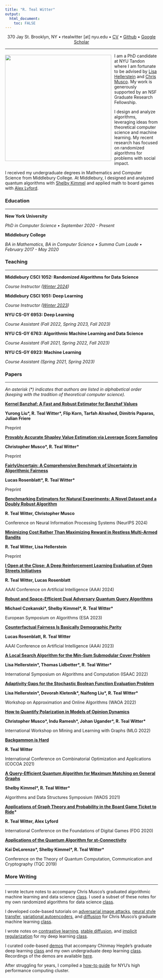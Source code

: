 ```yaml
---
title: "R. Teal Witter"
output: 
  html_document:
    toc: FALSE
---
```


<center>
370 Jay St. Brooklyn, NY • rtealwitter [at] nyu.edu • [CV](apps/cv/cv.pdf) • [Github](https://github.com/rtealwitter) • [Google Scholar](https://scholar.google.com/citations?hl=en&user=B2hIq-cAAAAJ&view_op=list_works&sortby=pubdate)
</center>

___ 

<div class="header-image">
<img src="files/headshot.jpeg" style="float: left; padding: 5px 10px 0px 0px;" width="350"/>
</div>

<div class="header-text">
I am a PhD candidate at NYU Tandon where I am fortunate to be advised 
by [Lisa Hellerstein](https://cse.engineering.nyu.edu/~hstein/) and [Chris Musco](https://www.chrismusco.com/). 
My work is generously supported by an NSF Graduate Research Fellowship.

I design and analyze algorithms, leveraging ideas from theoretical computer science and machine learning.
My recent research has focused on randomized algorithms for problems with social impact.

I received my undergraduate degrees in Mathematics and Computer Science from Middlebury College.
At Middlebury, I designed and analyzed quantum algorithms with [Shelby Kimmel](http://shelbykimmel.com/)
and applied math to board games with [Alex Lyford](https://www.middlebury.edu/academics/math/faculty/node/550503).
</div>

### Education

--- 

<div class="item">

**New York University**

*PhD in Computer Science • September 2020 - Present*

</div>

<div class="item">

**Middlebury College**

*BA in Mathematics, BA in Computer Science • Summa Cum Laude • February 2017 - May 2020*

</div>


### Teaching

---

<div class="item">

**Middlebury CSCI 1052: Randomized Algorithms for Data Science**

*Course Instructor ([Winter 2024](https://www.rtealwitter.com/rads2024/))*

</div>

<div class="item">

**Middlebury CSCI 1051: Deep Learning**

*Course Instructor ([Winter 2023](https://www.rtealwitter.com/deeplearning2023/))*

</div>

<div class="item">

**NYU CS-GY 6953: Deep Learning**

*Course Assistant (Fall 2022, Spring 2023, Fall 2023)*

</div>

<div class="item">

**NYU CS-GY 6763: Algorithmic Machine Learning and Data Science**

*Course Assistant (Fall 2021, Spring 2022, Fall 2023)*

</div>

<div class="item">

**NYU CS-GY 6923: Machine Learning**

*Course Assistant (Spring 2021, Spring 2023)*

</div>

### Papers

---

*An asterisk (\*) indicates that authors are listed in alphabetical order (keeping with the tradition of theoretical computer science).*

<div class="item">
  
**[Kernel Banzhaf: A Fast and Robust Estimator for Banzhaf Values](https://arxiv.org/abs/2410.08336)**

**Yurong Liu\*, R. Teal Witter\*, Flip Korn, Tarfah Alrashed, Dimitris Paparas, Julian Friere**

Preprint

</div>

<!--

<div class="item">
  
**Hidden in the Noise: Two-Stage Robust Watermarking for Images**

**Kasra Arabi, Benjamin Feuer, R. Teal Witter, Chinmay Hegde, Niv Cohen**

Preprint

</div>

-->

<div class="item">

**[Provably Accurate Shapley Value Estimation via Leverage Score Sampling](https://arxiv.org/abs/2410.01917)**

**Christopher Musco\*, R. Teal Witter\***

Preprint

</div>

<div class="item">

**[FairlyUncertain: A Comprehensive Benchmark of Uncertainty in Algorithmic Fairness](https://arxiv.org/abs/https://arxiv.org/abs/2410.02005)**

**Lucas Rosenblatt\*, R. Teal Witter\***

Preprint

</div>


<div class="item">

**[Benchmarking Estimators for Natural Experiments: A Novel Dataset and a Doubly Robust Algorithm](https://arxiv.org/abs/2409.04500)**

**R. Teal Witter, Christopher Musco**

Conference on Neural Information Processing Systems (NeurIPS 2024)

</div>

<div class="item">

**[Minimizing Cost Rather Than Maximizing Reward in Restless Multi-Armed Bandits](https://arxiv.org/abs/2409.03071)**

**R. Teal Witter, Lisa Hellerstein**

Preprint

</div>

<div class="item">

**[I Open at the Close: A Deep Reinforcement Learning Evaluation of Open Streets Initiatives](https://arxiv.org/abs/2312.07680)**

**R. Teal Witter, Lucas Rosenblatt**

AAAI Conference on Artificial Intelligence (AAAI 2024)

</div>

<div class="item">

**[Robust and Space-Efficient Dual Adversary Quantum Query Algorithms](https://arxiv.org/abs/2306.15040)**

**Michael Czekanski\*, Shelby Kimmel\*, R. Teal Witter\***

European Symposium on Algorithms (ESA 2023)

</div>

<div class="item">

**[Counterfactual Fairness Is Basically Demographic Parity](https://arxiv.org/abs/2208.03843)**

**Lucas Rosenblatt, R. Teal Witter**

AAAI Conference on Artificial Intelligence (AAAI 2023)

</div>

<div class="item">

**[A Local Search Algorithm for the Min-Sum Submodular Cover Problem](https://arxiv.org/abs/2209.03054)**

**Lisa Hellerstein\*, Thomas Lidbetter\*, R. Teal Witter\***

International Symposium on Algorithms and Computation (ISAAC 2022)

</div>

<div class="item">

**[Adaptivity Gaps for the Stochastic Boolean Function Evaluation Problem](https://arxiv.org/abs/2208.03810)**

**Lisa Hellerstein\*, Devorah Kletenik\*, Naifeng Liu\*, R. Teal Witter\***

Workshop on Approximation and Online Algorithms (WAOA 2022)

</div>

<div class="item">

**[How to Quantify Polarization in Models of Opinion Dynamics](https://arxiv.org/abs/2110.11981)**

**Christopher Musco\*, Indu Ramesh\*, Johan Ugander\*, R. Teal Witter\***

International Workshop on Mining and Learning with Graphs (MLG 2022)

</div>

<div class="item">

**[Backgammon is Hard](https://arxiv.org/abs/2106.16172)**

**R. Teal Witter**

International Conference on Combinatorial Optimization and Applications (COCOA 2021)

</div>

<div class="item">

**[A Query-Efficient Quantum Algorithm for Maximum Matching on General Graphs](https://arxiv.org/abs/2010.02324)**

**Shelby Kimmel\*, R. Teal Witter\***

Algorithms and Data Structures Symposium (WADS 2021)

</div>

<div class="item">

**[Applications of Graph Theory and Probability in the Board Game Ticket to Ride](https://dl.acm.org/doi/10.1145/3402942.3402963)\***

**R. Teal Witter, Alex Lyford **

International Conference on the Foundations of Digital Games (FDG 2020)

</div>

<div class="item">

**[Applications of the Quantum Algorithm for st-Connectivity](https://arxiv.org/abs/1904.05995)**

**Kai DeLorenzo\*, Shelby Kimmel\*, R. Teal Witter\***

Conference on the Theory of Quantum Computation, Communication and Cryptography (TQC 2019)

</div>

### More Writing

--- 
I wrote lecture notes to accompany Chris Musco's graduated algorithmic machine learning and data science [class](https://www.chrismusco.com/amlds2023/). I used a subset of these notes for my own randomized algorithms for data science [class](https://www.rtealwitter.com/rads2024/).

I developed code-based tutorials on [adversarial image attacks](https://github.com/rtealwitter/dl-demos/blob/217fb01a7f2c3b15f0d7f72a00235016afbd9c4c/generative/Adversarial%20Image%20Classification.ipynb), [neural style transfer](https://github.com/rtealwitter/dl-demos/blob/217fb01a7f2c3b15f0d7f72a00235016afbd9c4c/generative/Neural%20Style%20Transfer.ipynb), [variational autoencoders](https://github.com/rtealwitter/dl-demos/blob/217fb01a7f2c3b15f0d7f72a00235016afbd9c4c/generative/Image%20Reconstruction.ipynb), and [diffusion](https://github.com/rtealwitter/dl-demos/blob/217fb01a7f2c3b15f0d7f72a00235016afbd9c4c/generative/Diffusion.ipynb) for Chris Musco's graduate machine learning [class](https://www.chrismusco.com/machinelearning2023_grad/).

I wrote notes on 
[contrastive learning](https://www.rtealwitter.com/deeplearning2023/contrastive.html), 
[stable diffusion](https://www.rtealwitter.com/deeplearning2023/diffusion.html), and 
[implicit regularization](https://www.rtealwitter.com/deeplearning2023/regularization.html)
for my deep learning [class](https://www.rtealwitter.com/deeplearning2023/).

I curated code-based [demos](https://github.com/rtealwitter/dl-demos) that accompany Chinmay Hegde's graduate deep learning [class](https://chinmayhegde.github.io/dl-notes/) and my own undergraduate deep learning [class](https://www.rtealwitter.com/deeplearning2023/). Recordings of the demos are available [here](https://www.youtube.com/playlist?list=PL7H4NHNKlP-lPKJxbozO8vESzXr_YPVdm).

After struggling for years, I compiled a [how-to guide](hpc/how-to.html) for NYU's high performance computing cluster.